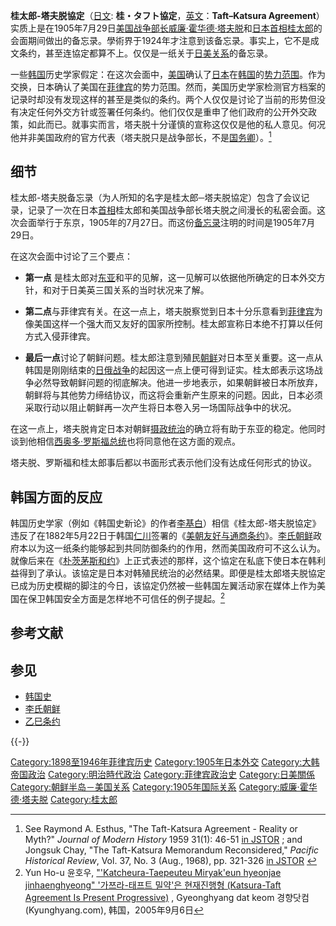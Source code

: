 {{noteTA
|T=zh-hans:桂太郎-塔夫脱密约; zh-tw:桂太郎-塔虎脫協定; 
|1=zh-hans:塔夫脱; zh-tw:塔虎脫;
|2=zh-hans:密约; zh-tw:協定;
}}
'''桂太郎-塔夫脱協定'''（[[日文|日文]]: '''桂・タフト協定'''，[[英文|英文]]：'''Taft–Katsura Agreement'''）实质上是在1905年7月29日[[美国战争部长|美国战争部长]][[威廉·霍华德·塔夫脱|威廉·霍华德·塔夫脱]]和[[日本首相|日本首相]][[桂太郎|桂太郎]]的会面期间做出的备忘录。學術界于1924年才注意到该备忘录。事实上，它不是成文条约，甚至连協定都算不上。仅仅是一纸关于[[日美关系|日美关系]]的备忘录。

一些[[韩国|韩国]]历史学家假定：在这次会面中，[[美国|美国]]确认了[[日本|日本]]在[[韩国|韩国]]的[[势力范围|势力范围]]。作为交换，日本确认了美国在[[菲律宾|菲律宾]]的势力范围。然而，美国历史学家检测官方档案的记录时却没有发现这样的甚至是类似的条约。两个人仅仅是讨论了当前的形势但没有决定任何外交方针或签署任何条约。他们仅仅是重申了他们政府的公开外交政策，如此而已。就事实而言，塔夫脱十分谨慎的宣称这仅仅是他的私人意见。何况他并非美国政府的官方代表（塔夫脱只是战争部长，不是[[美国国务卿|国务卿]]）。<ref>See Raymond A. Esthus, "The Taft-Katsura Agreement - Reality or Myth?" ''Journal of Modern History'' 1959 31(1): 46-51 [http://www.jstor.org/stable/1871772  in JSTOR] {{Wayback|url=http://www.jstor.org/stable/1871772 |date=20151102140552 }}; and Jongsuk Chay, "The Taft-Katsura Memorandum Reconsidered," ''Pacific Historical Review'', Vol. 37, No. 3 (Aug., 1968), pp. 321-326 [http://www.jstor.org/stable/3636866 in JSTOR] {{Wayback|url=http://www.jstor.org/stable/3636866 |date=20151102140553 }}</ref>

==细节==
桂太郎-塔夫脱备忘录（为人所知的名字是桂太郎─塔夫脱協定）包含了会议记录，记录了一次在日本[[首相|首相]]桂太郎和美国战争部长塔夫脱之间漫长的私密会面。这次会面举行于东京，1905年的7月27日。而这份[[备忘录|备忘录]]注明的时间是1905年7月29日。

在这次会面中讨论了三个要点：

* '''第一点''' 是桂太郎对[[东亚|东亚]]和平的见解，这一见解可以依据他所确定的日本外交方针，和对于日美英三国关系的当时状况来了解。

* '''第二点'''与菲律宾有关。在这一点上，塔夫脱察觉到日本十分乐意看到[[菲律宾|菲律宾]]为像美国这样一个强大而又友好的国家所控制。桂太郎宣称日本绝不打算以任何方式入侵菲律宾。

* '''最后一点'''讨论了朝鲜问题。桂太郎注意到殖民[[朝鲜|朝鲜]]对日本至关重要。这一点从韩国是刚刚结束的[[日俄战争|日俄战争]]的起因这一点上便可得到证实。桂太郎表示这场战争必然导致朝鲜问题的彻底解决。他进一步地表示，如果朝鲜被日本所放弃，朝鲜将与其他势力缔结协议，而这将会重新产生原来的问题。因此，日本必须采取行动以阻止朝鲜再一次产生将日本卷入另一场国际战争中的状况。

在这一点上，塔夫脱肯定日本对朝鲜[[摄政统治|摄政统治]]的确立将有助于东亚的稳定。他同时谈到他相信[[西奥多·罗斯福|西奥多·罗斯福]][[总统|总统]]也将同意他在这方面的观点。 

塔夫脱、罗斯福和桂太郎事后都以书面形式表示他们没有达成任何形式的协议。

== 韩国方面的反应 ==
韩国历史学家（例如《韩国史新论》的作者[[李基白|李基白]]）相信《桂太郎-塔夫脱協定》违反了在1882年5月22日于韩国[[仁川|仁川]]签署的《[[美朝友好与通商条约|美朝友好与通商条约]]》。[[李氏朝鲜|李氏朝鲜]]政府本以为这一纸条约能够起到共同防御条约的作用，然而美国政府可不这么认为。就像后来在《[[朴茨茅斯和约|朴茨茅斯和约]]》上正式表述的那样，这个協定在私底下使日本在韩利益得到了承认。该協定是日本对韩殖民统治的必然结果。即便是桂太郎塔夫脱協定已成为历史模糊的脚注的今日，该協定仍然被一些韩国左翼活动家在媒体上作为美国在保卫韩国安全方面是怎样地不可信任的例子提起。<ref>Yun Ho-u 윤호우, [http://newsmaker.khan.co.kr/khnm.html?mode=view&code=117&artid=10468&pdate=%EB%89%B4%EC%8A%A4%EB%A9%94%EC%9D%B4%EC%BB%A4-640%ED%98%B8 "'Katcheura-Taepeuteu Miryak'eun hyeonjae jinhaenghyeong" '가쯔라-태프트 밀약'은 현재진행형 (Katsura-Taft Agreement Is Present Progressive)] {{Wayback|url=http://newsmaker.khan.co.kr/khnm.html?mode=view&code=117&artid=10468&pdate=%EB%89%B4%EC%8A%A4%EB%A9%94%EC%9D%B4%EC%BB%A4-640%ED%98%B8 |date=20110722134303 }}, Gyeonghyang dat keom 경향닷컴 (Kyunghyang.com), 韩国，2005年9月6日</ref>

==参考文献==
{{reflist}}

==参见==
*[[韩国史|韩国史]]
*[[李氏朝鲜|李氏朝鲜]]
*[[乙巳条约|乙巳条约]]

{{-}}
{{大国外交}}
{{日韓合併}}
{{日本的條約}}
[[Category:1898至1946年菲律宾历史|Category:1898至1946年菲律宾历史]]
[[Category:1905年日本外交|Category:1905年日本外交]]
[[Category:大韩帝国政治|Category:大韩帝国政治]]
[[Category:明治時代政治|Category:明治時代政治]]
[[Category:菲律宾政治史|Category:菲律宾政治史]]
[[Category:日美關係|Category:日美關係]]
[[Category:朝鲜半岛－美国关系|Category:朝鲜半岛－美国关系]]
[[Category:1905年国际关系|Category:1905年国际关系]]
[[Category:威廉·霍华德·塔夫脱|Category:威廉·霍华德·塔夫脱]]
[[Category:桂太郎|Category:桂太郎]]